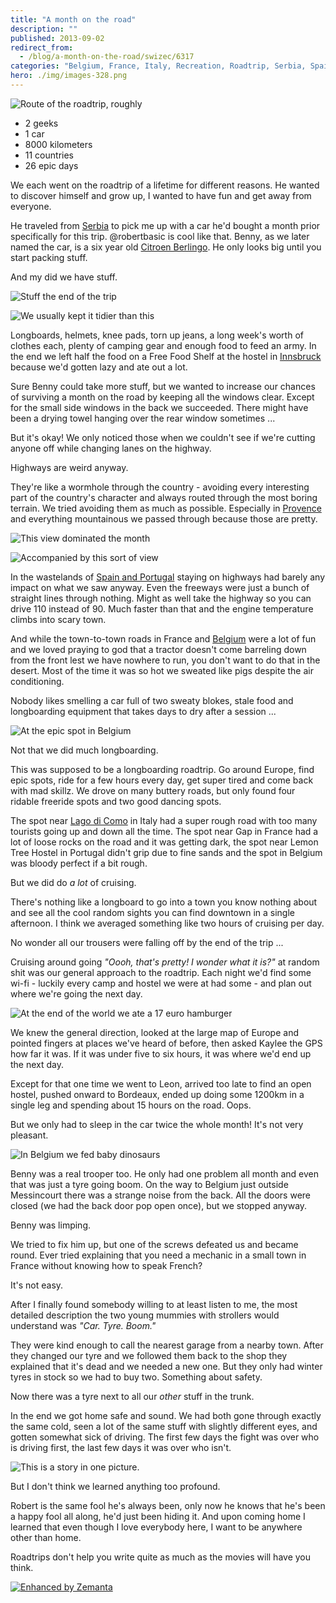 ```yaml
---
title: "A month on the road"
description: ""
published: 2013-09-02
redirect_from:
  - /blog/a-month-on-the-road/swizec/6317
categories: "Belgium, France, Italy, Recreation, Roadtrip, Serbia, Spain, Travel + Events"
hero: ./img/images-328.png
---
```


![Route of the roadtrip, roughly](./img/images-328.png "Route of the roadtrip, roughly")![]()

- 2 geeks
- 1 car
- 8000 kilometers
- 11 countries
- 26 epic days

We each went on the roadtrip of a lifetime for different reasons. He wanted to discover himself and grow up, I wanted to have fun and get away from everyone.

He traveled from [Serbia](<http://maps.google.com/maps?ll=44.8,20.4666666667&spn=10.0,10.0&q=44.8,20.4666666667 (Serbia)&t=h> "Serbia") to pick me up with a car he'd bought a month prior specifically for this trip. @robertbasic is cool like that. Benny, as we later named the car, is a six year old [Citroen Berlingo](http://en.wikipedia.org/wiki/Citro%C3%ABn_Berlingo "Citroën Berlingo"). He only looks big until you start packing stuff.

And my did we have stuff.

![Stuff the end of the trip](./img/images-351.jpg "Stuff the end of the trip")

![We usually kept it tidier than this](./img/images-352.jpg "We usually kept it tidier than this")

Longboards, helmets, knee pads, torn up jeans, a long week's worth of clothes each, plenty of camping gear and enough food to feed an army. In the end we left half the food on a Free Food Shelf at the hostel in [Innsbruck](http://en.wikipedia.org/wiki/Innsbruck "Innsbruck") because we'd gotten lazy and ate out a lot.

Sure Benny could take more stuff, but we wanted to increase our chances of surviving a month on the road by keeping all the windows clear. Except for the small side windows in the back we succeeded. There might have been a drying towel hanging over the rear window sometimes ...

But it's okay! We only noticed those when we couldn't see if we're cutting anyone off while changing lanes on the highway.

Highways are weird anyway.

They're like a wormhole through the country - avoiding every interesting part of the country's character and always routed through the most boring terrain. We tried avoiding them as much as possible. Especially in [Provence](http://en.wikipedia.org/wiki/Provence "Provence") and everything mountainous we passed through because those are pretty.

![This view dominated the month](./img/images-353.jpg "This view dominated the month")

![Accompanied by this sort of view](./img/images-358.jpg "Accompanied by this sort of view")

In the wastelands of [Spain and Portugal](<http://maps.google.com/maps?ll=43.0,-4.0&spn=10.0,10.0&q=43.0,-4.0 (Iberian%20Peninsula)&t=h> "Iberian Peninsula") staying on highways had barely any impact on what we saw anyway. Even the freeways were just a bunch of straight lines through nothing. Might as well take the highway so you can drive 110 instead of 90. Much faster than that and the engine temperature climbs into scary town.

And while the town-to-town roads in France and [Belgium](<http://maps.google.com/maps?ll=50.85,4.35&spn=10.0,10.0&q=50.85,4.35 (Belgium)&t=h> "Belgium") were a lot of fun and we loved praying to god that a tractor doesn't come barreling down from the front lest we have nowhere to run, you don't want to do that in the desert. Most of the time it was so hot we sweated like pigs despite the air conditioning.

Nobody likes smelling a car full of two sweaty blokes, stale food and longboarding equipment that takes days to dry after a session ...

![At the epic spot in Belgium](./img/images-354.jpg "At the epic spot in Belgium")

Not that we did much longboarding.

This was supposed to be a longboarding roadtrip. Go around Europe, find epic spots, ride for a few hours every day, get super tired and come back with mad skillz. We drove on many buttery roads, but only found four ridable freeride spots and two good dancing spots.

The spot near [Lago di Como](<http://maps.google.com/maps?ll=46.0,9.26666666667&spn=0.1,0.1&q=46.0,9.26666666667 (Lake%20Como)&t=h> "Lake Como") in Italy had a super rough road with too many tourists going up and down all the time. The spot near Gap in France had a lot of loose rocks on the road and it was getting dark, the spot near Lemon Tree Hostel in Portugal didn't grip due to fine sands and the spot in Belgium was bloody perfect if a bit rough.

But we did do _a lot_ of cruising.

There's nothing like a longboard to go into a town you know nothing about and see all the cool random sights you can find downtown in a single afternoon. I think we averaged something like two hours of cruising per day.

No wonder all our trousers were falling off by the end of the trip ...

Cruising around going _"Oooh, that's pretty! I wonder what it is?"_ at random shit was our general approach to the roadtrip. Each night we'd find some wi-fi - luckily every camp and hostel we were at had some - and plan out where we're going the next day.

![At the end of the world we ate a 17 euro hamburger](./img/images-355.jpg "At the end of the world we ate a 17 euro hamburger")

We knew the general direction, looked at the large map of Europe and pointed fingers at places we've heard of before, then asked Kaylee the GPS how far it was. If it was under five to six hours, it was where we'd end up the next day.

Except for that one time we went to Leon, arrived too late to find an open hostel, pushed onward to Bordeaux, ended up doing some 1200km in a single leg and spending about 15 hours on the road. Oops.

But we only had to sleep in the car twice the whole month! It's not very pleasant.

![In Belgium we fed baby dinosaurs](./img/images-356.jpg "In Belgium we fed baby dinosaurs")

Benny was a real trooper too. He only had one problem all month and even that was just a tyre going boom. On the way to Belgium just outside Messincourt there was a strange noise from the back. All the doors were closed (we had the back door pop open once), but we stopped anyway.

Benny was limping.

We tried to fix him up, but one of the screws defeated us and became round. Ever tried explaining that you need a mechanic in a small town in France without knowing how to speak French?

It's not easy.

After I finally found somebody willing to at least listen to me, the most detailed description the two young mummies with strollers would understand was _"Car. Tyre. Boom."_

They were kind enough to call the nearest garage from a nearby town. After they changed our tyre and we followed them back to the shop they explained that it's dead and we needed a new one. But they only had winter tyres in stock so we had to buy two. Something about safety.

Now there was a tyre next to all our _other_ stuff in the trunk.

In the end we got home safe and sound. We had both gone through exactly the same cold, seen a lot of the same stuff with slightly different eyes, and gotten somewhat sick of driving. The first few days the fight was over who is driving first, the last few days it was over who isn't.

![This is a story in one picture.](./img/images-357.jpg "This is a story in one picture.")

But I don't think we learned anything too profound.

Robert is the same fool he's always been, only now he knows that he's been a happy fool all along, he'd just been hiding it. And upon coming home I learned that even though I love everybody here, I want to be anywhere other than home.

Roadtrips don't help you write quite as much as the movies will have you think.

[![Enhanced by Zemanta](https://img.zemanta.com/zemified_e.png?x-id=d8486254-0fb9-421a-943e-33379915fd0f)](http://www.zemanta.com/?px "Enhanced by Zemanta")
